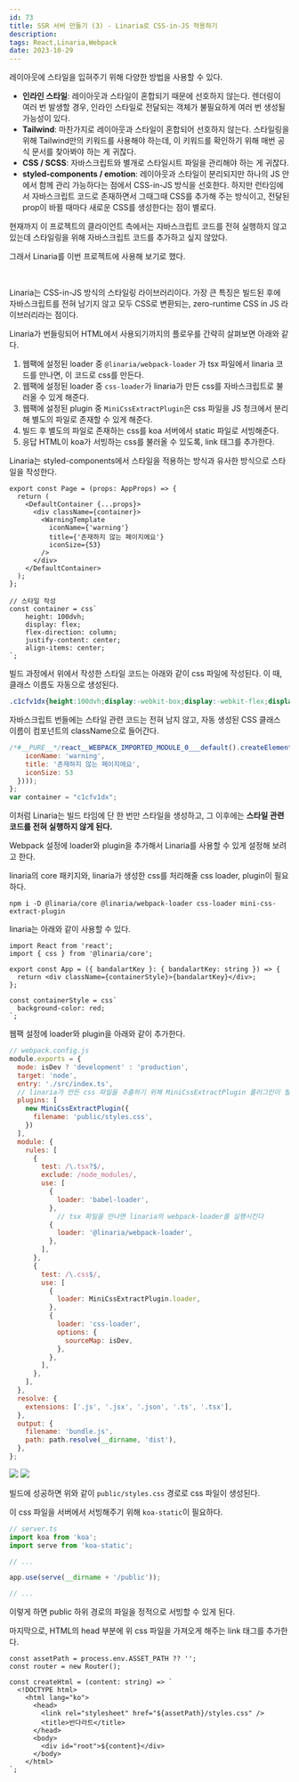 ```yaml
---
id: 73
title: SSR 서버 만들기 (3) - Linaria로 CSS-in-JS 적용하기
description:
tags: React,Linaria,Webpack
date: 2023-10-29
---
```




레이아웃에 스타일을 입혀주기 위해 다양한 방법을 사용할 수 있다.

- **인라인 스타일**: 레이아웃과 스타일이 혼합되기 때문에 선호하지 않는다. 렌더링이 여러 번 발생할 경우, 인라인 스타일로 전달되는 객체가 불필요하게 여러 번 생성될 가능성이 있다.
- **Tailwind**: 마찬가지로 레이아웃과 스타일이 혼합되어 선호하지 않는다. 스타일링을 위해 Tailwind만의 키워드를 사용해야 하는데, 이 키워드를 확인하기 위해 매번 공식 문서를 찾아봐야 하는 게 귀찮다.
- **CSS / SCSS**: 자바스크립트와 별개로 스타일시트 파일을 관리해야 하는 게 귀찮다.
- **styled-components / emotion**: 레이아웃과 스타일이 분리되지만 하나의 JS 안에서 함께 관리 가능하다는 점에서 CSS-in-JS 방식을 선호한다. 하지만 런타임에서 자바스크립트 코드로 존재하면서 그때그때 CSS를 추가해 주는 방식이고, 전달된 prop이 바뀔 때마다 새로운 CSS를 생성한다는 점이 별로다.

현재까지 이 프로젝트의 클라이언트 측에서는 자바스크립트 코드를 전혀 실행하지 않고 있는데 스타일링을 위해 자바스크립트 코드를 추가하고 싶지 않았다.

그래서 Linaria를 이번 프로젝트에 사용해 보기로 했다.

<br/>

Linaria는 CSS-in-JS 방식의 스타일링 라이브러리이다. 가장 큰 특징은 빌드된 후에 자바스크립트를 전혀 남기지 않고 모두 CSS로 변환되는, zero-runtime CSS in JS 라이브러리라는 점이다.

Linaria가 번들링되어 HTML에서 사용되기까지의 플로우를 간략히 살펴보면 아래와 같다.

1. 웹팩에 설정된 loader 중 `@linaria/webpack-loader` 가 tsx 파일에서 linaria 코드를 만나면, 이 코드로 css를 만든다.
2. 웹팩에 설정된 loader 중 `css-loader`가 linaria가 만든 css를 자바스크립트로 불러올 수 있게 해준다.
3. 웹팩에 설정된 plugin 중 `MiniCssExtractPlugin`은 css 파일을 JS 청크에서 분리해 별도의 파일로 존재할 수 있게 해준다.
4. 빌드 후 별도의 파일로 존재하는 css를 koa 서버에서 static 파일로 서빙해준다.
5. 응답 HTML이 koa가 서빙하는 css를 불러올 수 있도록, link 태그를 추가한다.

<WavyLine size="8"/>

Linaria는 styled-components에서 스타일을 적용하는 방식과 유사한 방식으로 스타일을 작성한다.

```tsx
export const Page = (props: AppProps) => {
  return (
    <DefaultContainer {...props}>
      <div className={container}>
        <WarningTemplate
          iconName={'warning'}
          title={'존재하지 않는 페이지에요'}
          iconSize={53}
        />
      </div>
    </DefaultContainer>
  );
};

// 스타일 작성
const container = css`
    height: 100dvh;
    display: flex;
    flex-direction: column;
    justify-content: center;
    align-items: center;
`;
```

빌드 과정에서 위에서 작성한 스타일 코드는 아래와 같이 css 파일에 작성된다. 이 때, 클래스 이름도 자동으로 생성된다.

```css
.c1cfv1dx{height:100dvh;display:-webkit-box;display:-webkit-flex;display:-ms-flexbox;display:flex;-webkit-flex-direction:column;-ms-flex-direction:column;flex-direction:column;-webkit-box-pack:center;-webkit-justify-content:center;-ms-flex-pack:center;justify-content:center;-webkit-align-items:center;-webkit-box-align:center;-ms-flex-align:center;align-items:center;}
```

자바스크립트 번들에는 스타일 관련 코드는 전혀 남지 않고, 자동 생성된 CSS 클래스 이름이 컴포넌트의 className으로 들어간다.

```js
/*#__PURE__*/react__WEBPACK_IMPORTED_MODULE_0___default().createElement(_components_template_WarningTemplate__WEBPACK_IMPORTED_MODULE_1__.WarningTemplate, {
    iconName: 'warning',
    title: '존재하지 않는 페이지에요',
    iconSize: 53
  })));
};
var container = "c1cfv1dx";
```

이처럼 Linaria는 빌드 타임에 단 한 번만 스타일을 생성하고, 그 이후에는 <b>스타일 관련 코드를 전혀 실행하지 않게 된다.</b>

<WavyLine size="8"/>

Webpack 설정에 loader와 plugin을 추가해서 Linaria를 사용할 수 있게 설정해 보려고 한다.

linaria의 core 패키지와, linaria가 생성한 css를 처리해줄 css loader, plugin이 필요하다.

```
npm i -D @linaria/core @linaria/webpack-loader css-loader mini-css-extract-plugin
```

linaria는 아래와 같이 사용할 수 있다.

```tsx
import React from 'react';
import { css } from '@linaria/core';

export const App = ({ bandalartKey }: { bandalartKey: string }) => {
  return <div className={containerStyle}>{bandalartKey}</div>;
};

const containerStyle = css`
  background-color: red;
`;
```

웹팩 설정에 loader와 plugin을 아래와 같이 추가한다.

```js
// webpack.config.js
module.exports = {
  mode: isDev ? 'development' : 'production',
  target: 'node',
  entry: './src/index.ts',
  // linaria가 만든 css 파일을 추출하기 위해 MiniCssExtractPlugin 플러그인이 필요하다
  plugins: [
    new MiniCssExtractPlugin({
      filename: 'public/styles.css',
    })
  ],
  module: {
    rules: [
      {
        test: /\.tsx?$/,
        exclude: /node_modules/,
        use: [
          {
            loader: 'babel-loader',
          },
            // tsx 파일을 만나면 linaria의 webpack-loader를 실행시킨다
          {
            loader: '@linaria/webpack-loader',
          },
        ],
      },
      {
        test: /\.css$/,
        use: [
          {
            loader: MiniCssExtractPlugin.loader,
          },
          {
            loader: 'css-loader',
            options: {
              sourceMap: isDev,
            },
          },
        ],
      },
    ],
  },
  resolve: {
    extensions: ['.js', '.jsx', '.json', '.ts', '.tsx'],
  },
  output: {
    filename: 'bundle.js',
    path: path.resolve(__dirname, 'dist'),
  },
};
```

![](/image/73/img.png)
![](/image/73/img_1.png)

빌드에 성공하면 위와 같이 `public/styles.css` 경로로 css 파일이 생성된다.

이 css 파일을 서버에서 서빙해주기 위해 `koa-static`이 필요하다.

```ts
// server.ts
import koa from 'koa';
import serve from 'koa-static';

// ...

app.use(serve(__dirname + '/public'));

// ...
```

이렇게 하면 public 하위 경로의 파일을 정적으로 서빙할 수 있게 된다.

마지막으로, HTML의 head 부분에 위 css 파일을 가져오게 해주는 link 태그를 추가한다.

```tsx
const assetPath = process.env.ASSET_PATH ?? '';
const router = new Router();

const createHtml = (content: string) => `
  <!DOCTYPE html>
	<html lang="ko">
	  <head>
        <link rel="stylesheet" href="${assetPath}/styles.css" />
	    <title>반다라트</title>
	  </head>
	  <body>
	    <div id="root">${content}</div>
	  </body>
	</html>
`;
```

